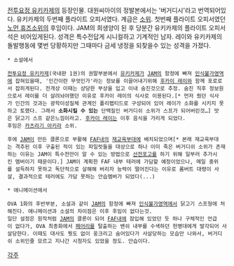 [[전투요정 유키카제]]의 등장인물. 대원씨아이의 정발본에서는 '버거디시'라고 번역되어있다. 유키카제의 두번째 플라이트 오피서였다. 계급은 [[소위]]. 첫번째 플라이트 오피서였던 [[노먼 휴즈]]소위의 후임이다. JAM의 희생양이 된 후 당분간 유키카제의 플라이트 오피서석은 비어있게된다.
성격은 특수전답게 시니컬하고 기계적인 남자. 레이와 유키카제의 돌발행동에 몇번 당황하지만 그때마다 금세 냉정을 되찾을수 있는 성격을 가졌다. 

 * 소설에서

 [[전투요정 유키카제]](국내판 1권)의 권말부분에서 [[유키카제]]가 [[JAM]]의 함정에 빠져 [[인식불가영역]]에 잡혀있을때, '인간이란 무엇인가'라는 정보를 이끌어내기위해 [[후카이 레이]]와 함께 포로로서 잡히게된다. 전개상 이때는 상당한 부상을 입고 이내 숨진것으로 추정. 숨진 직후 정보원으로서 레이를 더 살려놔야했던 이유로 후카이 레이의 식사로 이용된다.[* 먼저 줬던 식사가 인간의 것과는 광학이성질체 관계인 폴리펩티드로 구성되어 있어 레이가 소화를 시키지 못하고 토했다. 그래서 '''소화시킬 수 있는''' 단백질인 버거디쉬 소위가 스프가 되어버린것…] 맛은 닭고기 스프 같은느낌이라고. [[후카이 레이]]는 이후 음식을 가리게 되었다.
 후임은 [[카츠라기 아키라]] 소위.

 후에 [[JAM]]이 만든 클론으로 부활해 [[FAF]]내의 [[재교육부대]]에 배치되었으며[* 본래 재교육부대는 격추된 이후 구출된 적이 있는 파일럿들을 대상으로 하나 이미 죽은 버거디쉬 소위가 존재하는 이유는 JAM이 특수전만이 알 수 있는 방법으로 [[선전포고]]를 하기 위해 일부러 추가시킨 멤버이기 때문이다.] JAM이 계획한 FAF 내부 테러에 가담할 예정이었으나, 메일 중위를 설득하지 못하고 독단적으로 살해해 버리자 능력이 떨어진다는 이유로 롬버트 대령이 사살, 결과적으로 테러에도 가담 못하는 안습멤버가 되었다(...)


 * 애니메이션에서

 OVA 1화의 후반부분, 소설과 같이 [[JAM]]의 함정에 빠져 [[인식불가영역]]에서 닭고기 스프형에 처해진다. 애니메이션과 소설의 차이점은 이후 후임이 없다는것.
 일단 설정은 원작처럼 [[JAM]]의 클론이 되어 [[FAF]]내에 잠입해 있었던 듯 하나 구체적인 언급이 없다가, OVA 최종화에서 [[페어리]]를 탈출하는 밴쉬 내부를 수색하던 헌병대에게 발각되어 사살당한다. 이때도 대사도 뭣도 없이 웅크리고 숨어있다가 사살당하는 모습만 나와서, 버거디쉬 소위인줄 모르고 지나간 시청자도 있었을 정도. 안습이다.

[[각주]]
